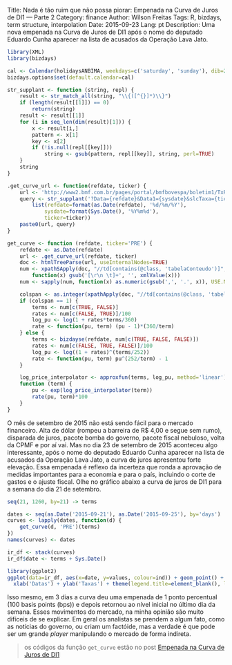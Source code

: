 Title: Nada é tão ruim que não possa piorar: Empenada na Curva de Juros de DI1 — Parte 2
Category: finance
Author: Wilson Freitas
Tags: R, bizdays, term structure, interpolation
Date: 2015-09-23
Lang: pt
Description: Uma nova empenada na Curva de Juros de DI1 após o nome do deputado Eduardo Cunha aparecer na lista de acusados da Operação Lava Jato.

```r
library(XML)
library(bizdays)

cal <- Calendar(holidaysANBIMA, weekdays=c('saturday', 'sunday'), dib=252, name='ANBIMA')
bizdays.options$set(default.calendar=cal)

str_supplant <- function (string, repl) {
	result <- str_match_all(string, "\\{([^{}]*)\\}")
	if (length(result[[1]]) == 0)
		return(string)
	result <- result[[1]]
	for (i in seq_len(dim(result)[1])) {
		x <- result[i,]
		pattern <- x[1]
		key <- x[2]
		if (!is.null(repl[[key]]))
			string <- gsub(pattern, repl[[key]], string, perl=TRUE)
	}
	string
}

.get_curve_url <- function(refdate, ticker) {
	url <- 'http://www2.bmf.com.br/pages/portal/bmfbovespa/boletim1/TxRef1.asp'
	query <- str_supplant('?Data={refdate}&Data1={sysdate}&slcTaxa={ticker}',
		list(refdate=format(as.Date(refdate), '%d/%m/%Y'),
			sysdate=format(Sys.Date(), '%Y%m%d'),
			ticker=ticker))
	paste0(url, query)
}

get_curve <- function (refdate, ticker='PRE') {
	refdate <- as.Date(refdate)
	url <- .get_curve_url(refdate, ticker)
	doc <- htmlTreeParse(url, useInternalNodes=TRUE)
	num <- xpathSApply(doc, "//td[contains(@class, 'tabelaConteudo')]", 
		function(x) gsub('[\r\n \t]+', '', xmlValue(x)))
	num <- sapply(num, function(x) as.numeric(gsub(',', '.', x)), USE.NAMES=FALSE)

	colspan <- as.integer(xpathApply(doc, "//td[contains(@class, 'tabelaTitulo')]",  xmlAttrs )[[2]][3])
	if (colspan == 1) {
		terms <- num[c(TRUE, FALSE)]
		rates <- num[c(FALSE, TRUE)]/100
		log_pu <- log(1 + rates*terms/360)
		rate <- function(pu, term) (pu - 1)*(360/term)
	} else {
		terms <- bizdayse(refdate, num[c(TRUE, FALSE, FALSE)])
		rates <- num[c(FALSE, TRUE, FALSE)]/100
		log_pu <- log((1 + rates)^(terms/252))
		rate <- function(pu, term) pu^(252/term) - 1
	}

	log_price_interpolator <- approxfun(terms, log_pu, method='linear')
	function (term) {
		pu <- exp(log_price_interpolator(term))
		rate(pu, term)*100
	}
}
```

[bmf]: http://www.bmfbovespa.com.br/home.aspx?idioma=pt-br "BM&F Bovespa"
[bmf-curves]: http://www2.bmf.com.br/pages/portal/bmfbovespa/boletim1/TxRef1.asp "BVMF Curves"

O mês de setembro de 2015 não está sendo fácil para o mercado financeiro.
Alta de dólar (rompeu a barreira de R$ 4,00 e segue sem rumo), disparada de juros, pacote bomba do governo, pacote fiscal nebuloso, volta da CPMF e por aí vai.
Mas no dia 23 de setembro de 2015 aconteceu algo interessante, após o nome do deputado Eduardo Cunha aparecer na lista de acusados da Operação Lava Jato, a curva de juros apresentou forte elevação.
Essa empenada é reflexo da incerteza que ronda a aprovação de medidas importantes para a economia e para o país, incluindo o corte de gastos e o ajuste fiscal.
Olhe no gráfico abaixo a curva de juros de DI1 para a semana do dia 21 de setembro.

```r
seq(21, 1260, by=21) -> terms

dates <- seq(as.Date('2015-09-21'), as.Date('2015-09-25'), by='days')
curves <- lapply(dates, function(d) {
	get_curve(d, 'PRE')(terms)
})
names(curves) <- dates

ir_df <- stack(curves)
ir_df$date <- terms + Sys.Date()

library(ggplot2)
ggplot(data=ir_df, aes(x=date, y=values, colour=ind)) + geom_point() + geom_line() +
  xlab('Datas') + ylab('Taxas') + theme(legend.title=element_blank(), legend.position='top') + ggtitle('Curvas de DI1')
```

Isso mesmo, em 3 dias a curva deu uma empenada de 1 ponto percentual (100 basis points (bps)) e depois retornou ao nível inicial no último dia da semana.
Esses movimentos do mercado, na minha opinião são muito difíceis de se explicar.
Em geral os analistas se prendem a algum fato, como as notícias do governo, ou criam um factóide, mas a verdade é que pode ser um grande *player* manipulando o mercado de forma indireta.

> os códigos da função `get_curve` estão no post [Empenada na Curva de Juros de DI1]({filename}empenada-na-curva-de-juros.Rmd)